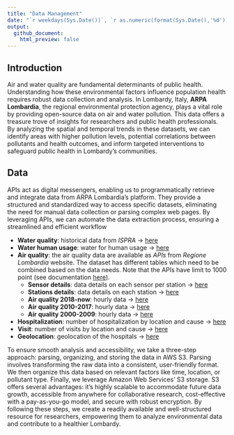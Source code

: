```yaml
---
title: "Data Management"
date: "`r weekdays(Sys.Date())`, `r as.numeric(format(Sys.Date(),'%d'))`^`r ifelse(as.numeric(format(Sys.Date(), '%d')) %in% c(1,21,31),'st',ifelse(as.numeric(format(Sys.Date(), '%d')) %in% c(2,22),'nd',ifelse(as.numeric(format(Sys.Date(), '%d')) %in% c(3,23),'rd','th')))`^ `r format(Sys.Date(),'%B %Y')`"
output:
  github_document:
    html_preview: false
---
```


## Introduction

Air and water quality are fundamental determinants of public health.  Understanding how these environmental factors influence population health requires robust data collection and analysis. In Lombardy, Italy, **ARPA Lombardia**, the regional environmental protection agency, plays a vital role by providing open-source data on air and water pollution. This data offers a treasure trove of insights for researchers and public health professionals. By analyzing the spatial and temporal trends in these datasets, we can identify areas with higher pollution levels, potential correlations between pollutants and health outcomes, and inform targeted interventions to safeguard public health in Lombardy's communities.

## Data

APIs act as digital messengers, enabling us to programmatically retrieve and integrate data from ARPA Lombardia's platform. They provide a structured and standardized way to access specific datasets, eliminating the need for manual data collection or parsing complex web pages. By leveraging APIs, we can automate the data extraction process, ensuring a streamlined and efficient workflow

+ **Water quality**: historical data from *ISPRA* &rightarrow; [here](https://sinacloud.isprambiente.it/portal/apps/sites/?fromEdit=true#/portalepesticidi/pages/area-download)
+ **Water human usage**: water for human usage &rightarrow; [here](https://www.dati.lombardia.it/resource/beda-kb7b.csv)
+ **Air quality**: the air quality data are available as *APIs* from *Regione Lombardia* website. The dataset has different tables which need to be combined based on the data needs. Note that the APIs have limit to 1000 point (see documentation [here](https://dev.socrata.com/docs/endpoints)). 
  + **Sensor details**: data details on each sensor per station &rightarrow; [here](https://www.dati.lombardia.it/resource/ib47-atvt.csv)
  + **Stations details**: data details on each station &rightarrow; [here](https://www.dati.lombardia.it/resource/9xaz-9vbz.csv)
  + **Air quality 2018-now**: hourly data &rightarrow; [here](https://www.dati.lombardia.it/resource/g2hp-ar79.csv)
  + **Air quality 2010-2017**: hourly data &rightarrow; [here](https://www.dati.lombardia.it/resource/nr8w-tj77.csv)
  + **Air quality 2000-2009**: hourly data &rightarrow; [here](https://www.dati.lombardia.it/resource/cthp-zqrr.csv)
+ **Hospitalization**: number of hospitalization by location and cause &rightarrow; [here](https://www.dati.lombardia.it/resource/fwpe-xzv8.csv)
+ **Visit**: number of visits by location and cause &rightarrow; [here](https://www.dati.lombardia.it/resource/qm4z-s92m.csv)
+ **Geolocation**: geolocation of the hospitals &rightarrow; [here](https://www.dati.lombardia.it/resource/6n7g-5p5e.csv)

To ensure smooth analysis and accessibility, we take a three-step approach: parsing, organizing, and storing the data in AWS S3. Parsing involves transforming the raw data into a consistent, user-friendly format. We then organize this data based on relevant factors like time, location, or pollutant type. Finally, we leverage Amazon Web Services' S3 storage.  S3 offers several advantages: it's highly scalable to accommodate future data growth, accessible from anywhere for collaborative research, cost-effective with a pay-as-you-go model, and secure with robust encryption.  By following these steps, we create a readily available and well-structured resource for researchers, empowering them to analyze environmental data and contribute to a healthier Lombardy.



